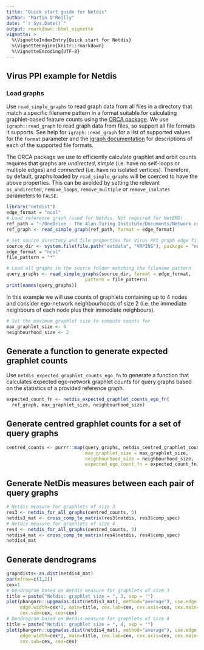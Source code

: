 ```yaml
---
title: "Quick start guide for Netdis"
author: "Martin O'Reilly"
date: "`r Sys.Date()`"
output: rmarkdown::html_vignette
vignette: >
  %\VignetteIndexEntry{Quick start for Netdis}
  %\VignetteEngine{knitr::rmarkdown}
  %\VignetteEncoding{UTF-8}
---
```


## Virus PPI example for Netdis

### Load graphs
Use `read_simple_graphs` to read graph data from all files in a directory that 
match a specific filename pattern in a format suitable for calculating 
graphlet-based feature counts using the 
[ORCA package](https://CRAN.R-project.org/package=orca).
We use `igraph::read_graph` to read graph data from files, so support
all file formats it supports. See help for `igraph::read_graph` for a list of 
supported values for the `format` parameter and the [igraph documentation](http://igraph.org/c/doc/igraph-Foreign.html#igraph_read_graph_edgelist)
for descriptions of each of the supported file formats.

The ORCA package we use to efficiently calculate graphlet and orbit counts 
requires that graphs are _undirected_, _simple_ (i.e. have no self-loops or 
multiple edges) and _connected_ (i.e. have no isolated vertices). Therefore, by
default, graphs loaded by `read_simple_graphs` will be coerced to have the above
properties. This can be avoided by setting the relevant `as_undirected`, 
`remove_loops`, `remove_multiple` or `remove_isolates` parameters to `FALSE`.
```r
library("netdist")
edge_format = "ncol"
# Load reference graph (used for Netdis. Not required for NetEMD)
ref_path = "~/OneDrive - The Alan Turing Institute/Documents/Network comparison/Data/Netdis/DIP/core/Yeast-core.txt"
ref_graph <- read_simple_graph(ref_path, format = edge_format)

# Set source directory and file properties for Virus PPI graph edge files
source_dir <- system.file(file.path("extdata", "VRPINS"), package = "netdist")
edge_format = "ncol"
file_pattern = "*"

# Load all graphs in the source folder matching the filename pattern
query_graphs <- read_simple_graphs(source_dir, format = edge_format, 
                             pattern = file_pattern)
print(names(query_graphs))
```

In this example we will use counts of graphlets containing up to 4 nodes and 
consider ego-network neighbourhoods of size 2 (i.e. the immediate neighbours of 
each node plus their immediate neighbours). 
```r
# Set the maximum graphlet size to compute counts for
max_graphlet_size <- 4
neighbourhood_size <- 2
```

## Generate a function to generate expected graphlet counts
Use `netdis_expected_graphlet_counts_ego_fn` to generate a function that 
calculates expected ego-network graphlet counts for query graphs based on the 
statistics of a provided reference graph.

```r
expected_count_fn <- netdis_expected_graphlet_counts_ego_fn(
  ref_graph, max_graphlet_size, neighbourhood_size) 
```

## Generate centred graphlet counts for a set of query graphs
```r
centred_counts <- purrr::map(query_graphs, netdis_centred_graphlet_counts,
                             max_graphlet_size = max_graphlet_size, 
                             neighbourhood_size = neighbourhood_size,
                             expected_ego_count_fn = expected_count_fn)
```

## Generate NetDis measures between each pair of query graphs
```r
# Netdis measure for graphlets of size 3
res3 <- netdis_for_all_graphs(centred_counts, 3)
netdis3_mat <- cross_comp_to_matrix(res3$netdis, res3$comp_spec)
# Netdis measure for graphlets of size 4
res4 <- netdis_for_all_graphs(centred_counts, 3)
netdis4_mat <- cross_comp_to_matrix(res4$netdis, res4$comp_spec)
netdis4_mat
```

## Generate dendrograms
```r
graphdists<-as.dist(netdis4_mat)
par(mfrow=c(1,2))
cex=1
# Dendrogram based on Netdis measure for graphlets of size 3
title = paste("Netdis: graphlet size = ", 3, sep = "")
plot(phangorn::upgma(as.dist(netdis3_mat), method="average"), use.edge.length=FALSE, 
     edge.width=cex*2, main=title, cex.lab=cex, cex.axis=cex, cex.main=cex, 
     cex.sub=cex, cex=cex)
# Dendrogram based on Netdis measure for graphlets of size 4
title = paste("Netdis: graphlet size = ", 4, sep = "")
plot(phangorn::upgma(as.dist(netdis4_mat), method="average"), use.edge.length=FALSE, 
     edge.width=cex*2, main=title, cex.lab=cex, cex.axis=cex, cex.main=cex, 
     cex.sub=cex, cex=cex)

```